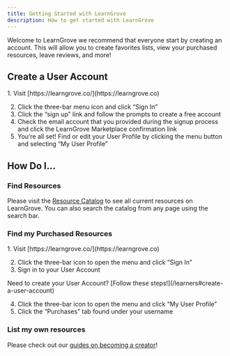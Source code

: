 ```yaml
---
title: Getting Started with LearnGrove
description: How to get started with LearnGrove
---
```



Welcome to LearnGrove we recommend that everyone start by creating an account. This will allow you to create favorites lists, view your purchased resources, leave reviews, and more!

## Create a User Account
<Steps>
1. Visit [https://learngrove.co/](https://learngrove.co)

2. Click the three-bar menu icon and click “Sign In”
3. Click the “sign up” link and follow the prompts to create a free account
4. Check the email account that you provided during the signup process and click the LearnGrove Marketplace confirmation link 
5. You’re all set! Find or edit your User Profile by clicking the menu button and selecting “My User Profile”
</Steps>

## How Do I...

### Find Resources
Please visit the [Resource Catalog](https://learngrove.co/resources) to see all current resources on LearnGrove. You can also search the catalog from any page using the search bar.

### Find my Purchased Resources
<Steps>
1. Visit [https://learngrove.co/](https://learngrove.co)

2. Click the three-bar icon to open the menu and click “Sign In”
3. Sign in to your User Account
<Aside type="tip">Need to create your User Account? [Follow these steps!](/learners#create-a-user-account)</Aside>

4. Click the three-bar icon to open the menu and click “My User Profile”
5. Click the “Purchases” tab found under your username
</Steps>

### List my own resources
Please check out our [guides on becoming a creator](/creators-getting-started)!